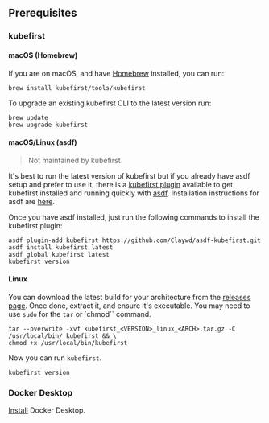## Prerequisites

### kubefirst

<!--tabs-->

#### macOS (Homebrew)

If you are on macOS, and have [Homebrew](https://brew.sh) installed, you can run:

```shell
brew install kubefirst/tools/kubefirst
```

To upgrade an existing kubefirst CLI to the latest version run:

```shell
brew update
brew upgrade kubefirst
```

#### macOS/Linux (asdf)

> Not maintained by kubefirst

It's best to run the latest version of kubefirst but if you already have asdf setup and prefer to use it, there is a [kubefirst plugin](https://github.com/Claywd/asdf-kubefirst) available to get kubefirst installed and running quickly with [asdf](https://asdf-vm.com/). Installation instructions for asdf are [here](https://asdf-vm.com/guide/getting-started.html).

Once you have asdf installed, just run the following commands to install the kubefirst plugin:

```shell
asdf plugin-add kubefirst https://github.com/Claywd/asdf-kubefirst.git
asdf install kubefirst latest
asdf global kubefirst latest
kubefirst version
```

#### Linux

You can download the latest build for your architecture from the [releases page](https://github.com/kubefirst/kubefirst/releases). Once done, extract it, and ensure it's executable. You may need to use `sudo` for the `tar` or `chmod`` command.

```shell
tar --overwrite -xvf kubefirst_<VERSION>_linux_<ARCH>.tar.gz -C /usr/local/bin/ kubefirst && \
chmod +x /usr/local/bin/kubefirst
```

Now you can run `kubefirst`.

```shell
kubefirst version
```

<!--/tabs-->

### Docker Desktop

[Install](https://docs.docker.com/get-docker/) Docker Desktop.
